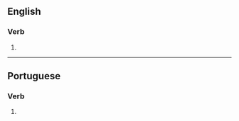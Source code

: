 ==English==

===Verb===
{{head|en|verb form}}

# {{en-third-person singular of|exorcize}}

----

==Portuguese==

===Verb===
{{head|pt|verb form}}

# {{pt-verb form of|exorcizar}}